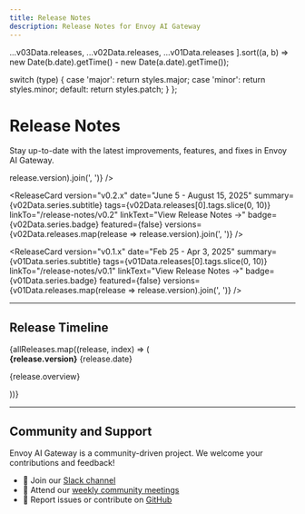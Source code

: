 ```yaml
---
title: Release Notes
description: Release Notes for Envoy AI Gateway
---
```



  ...v03Data.releases,
  ...v02Data.releases,
  ...v01Data.releases
].sort((a, b) => new Date(b.date).getTime() - new Date(a.date).getTime());

  switch (type) {
    case 'major':
      return styles.major;
    case 'minor':
      return styles.minor;
    default:
      return styles.patch;
  }
};

# Release Notes

Stay up-to-date with the latest improvements, features, and fixes in Envoy AI Gateway.

<div className={styles.releaseNotesGrid}>
  <ReleaseCard
    version="v0.3.x"
    date="August 16, 2025 - Current"
    summary={v03Data.series.subtitle}
    tags={v03Data.releases[0].tags.slice(0, 10)}
    linkTo="/release-notes/v0.3"
    linkText="View Release Notes →"
    badge={v03Data.series.badge}
    featured={true}
    versions={v03Data.releases.map(release => release.version).join(', ')}
  />

  <ReleaseCard
    version="v0.2.x"
    date="June 5 - August 15, 2025"
    summary={v02Data.series.subtitle}
    tags={v02Data.releases[0].tags.slice(0, 10)}
    linkTo="/release-notes/v0.2"
    linkText="View Release Notes →"
    badge={v02Data.series.badge}
    featured={false}
    versions={v02Data.releases.map(release => release.version).join(', ')}
  />

  <ReleaseCard
    version="v0.1.x"
    date="Feb 25 - Apr 3, 2025"
    summary={v01Data.series.subtitle}
    tags={v01Data.releases[0].tags.slice(0, 10)}
    linkTo="/release-notes/v0.1"
    linkText="View Release Notes →"
    badge={v01Data.series.badge}
    featured={false}
    versions={v01Data.releases.map(release => release.version).join(', ')}
  />
</div>

---

## Release Timeline

<div className={styles.timeline}>
  {allReleases.map((release, index) => (
    <div key={index} className={styles.timelineItem}>
      <div className={`${styles.timelineMarker} ${getMarkerStyle(release.type)}`}></div>
      <div className={`${styles.timelineContent} ${getMarkerStyle(release.type)}`}>
        <div className={styles.timelineHeader}>
          <strong>{release.version}</strong>
          <span className={styles.timelineDate}>{release.date}</span>
        </div>
        <p>{release.overview}</p>
      </div>
    </div>
  ))}
</div>

---

## Community and Support

Envoy AI Gateway is a community-driven project. We welcome your contributions and feedback!

- 💬 Join our <a href={indexData.community.slack}>Slack channel</a>
- 📅 Attend our <a href={indexData.community.meetings}>weekly community meetings</a>
- 🐛 Report issues or contribute on <a href={indexData.community.github}>GitHub</a>
